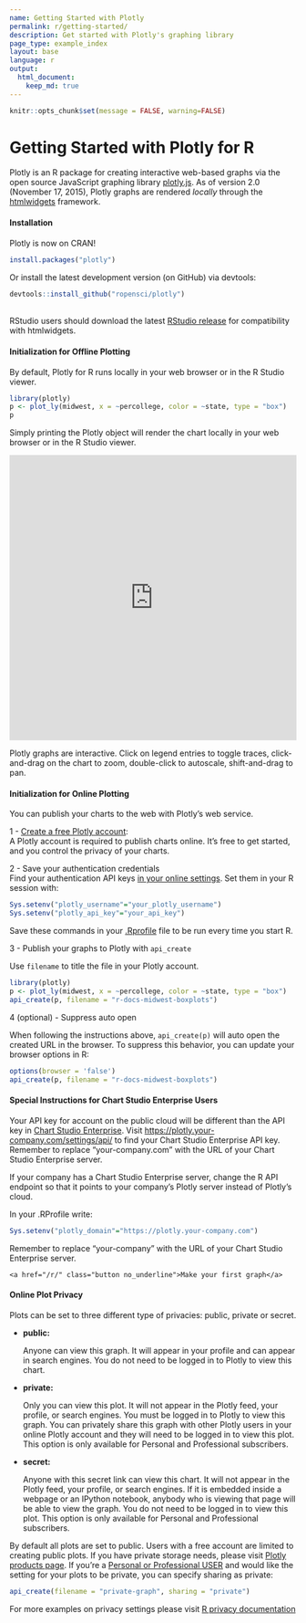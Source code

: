 ```yaml
---
name: Getting Started with Plotly
permalink: r/getting-started/
description: Get started with Plotly's graphing library
page_type: example_index
layout: base
language: r
output:
  html_document:
    keep_md: true
---
```


```r
knitr::opts_chunk$set(message = FALSE, warning=FALSE)
```

# Getting Started with Plotly for R

Plotly is an R package for creating interactive web-based graphs via the open source JavaScript graphing library [plotly.js](http://plot.ly/javascript).
As of version 2.0 (November 17, 2015), Plotly graphs are rendered *locally* through the [htmlwidgets](http://www.htmlwidgets.org/) framework.


#### Installation

Plotly is now on CRAN!

```r
install.packages("plotly")
```

Or install the latest development version (on GitHub) via devtools:

```r
devtools::install_github("ropensci/plotly")
```

<br>
RStudio users should download the latest [RStudio release](https://www.rstudio.com/products/rstudio/download/) for compatibility with htmlwidgets.

#### Initialization for Offline Plotting

By default, Plotly for R runs locally in your web browser or in the R Studio viewer.

```r
library(plotly)
p <- plot_ly(midwest, x = ~percollege, color = ~state, type = "box")
p
```

Simply printing the Plotly object will render the chart locally in your web browser or in the R Studio viewer.

<iframe style="border: none; width: 100%; height: 500px;" src="https://plot.ly/~chriddyp/1799.embed"></iframe>

Plotly graphs are interactive. Click on legend entries to toggle traces, click-and-drag on the chart to zoom, double-click to autoscale, shift-and-drag to pan.

#### Initialization for Online Plotting

You can publish your charts to the web with Plotly's web service.

1 - [Create a free Plotly account](https://plot.ly/api_signup):<br>
A Plotly account is required to publish charts online. It's free to get started, and you control the privacy of your charts.

2 - Save your authentication credentials<br>
Find your authentication API keys [in your online settings](https://plot.ly/settings/api). Set them in your R session with:

```r
Sys.setenv("plotly_username"="your_plotly_username")
Sys.setenv("plotly_api_key"="your_api_key")
```

Save these commands in your [.Rprofile](http://www.statmethods.net/interface/customizing.html) file to be run every time you start R.

3 - Publish your graphs to Plotly with `api_create`

Use `filename` to title the file in your Plotly account.

```r
library(plotly)
p <- plot_ly(midwest, x = ~percollege, color = ~state, type = "box")
api_create(p, filename = "r-docs-midwest-boxplots")
```

4 (optional) - Suppress auto open

When following the instructions above, `api_create(p)` will auto open the created URL in the browser. To suppress this behavior, you can update your browser options in R:

```r
options(browser = 'false')
api_create(p, filename = "r-docs-midwest-boxplots")
```

#### Special Instructions for Chart Studio Enterprise Users

Your API key for account on the public cloud will be different than the API key in [Chart Studio Enterprise](https://plot.ly/product/enterprise/). Visit <https://plotly.your-company.com/settings/api/> to find your Chart Studio Enterprise API key. Remember to replace "your-company.com" with the URL of your Chart Studio Enterprise server.

If your company has a Chart Studio Enterprise server, change the R API endpoint so that it points to your company's Plotly server instead of Plotly's cloud.

In your .RProfile write:

```r
Sys.setenv("plotly_domain"="https://plotly.your-company.com")
```

Remember to replace "your-company" with the URL of your Chart Studio Enterprise server.

<div class="row centered btnrow">
    <a href="/r/" class="button no_underline">Make your first graph</a>
</div>

#### Online Plot Privacy

Plots can be set to three different type of privacies: public, private or secret.

* **public:**

     Anyone can view this graph. It will appear in your profile
     and can appear in search engines. You do not need to be
     logged in to Plotly to view this chart.

* **private:**

     Only you can view this plot. It will not appear in the
     Plotly feed, your profile, or search engines. You must be
     logged in to Plotly to view this graph. You can privately
     share this graph with other Plotly users in your online
     Plotly account and they will need to be logged in to
     view this plot. This option is only available for Personal
     and Professional subscribers.

* **secret:**

     Anyone with this secret link can view this chart. It will
     not appear in the Plotly feed, your profile, or search
     engines. If it is embedded inside a webpage or an IPython
     notebook, anybody who is viewing that page will be able to
     view the graph. You do not need to be logged in to view
     this plot. This option is only available for Personal
     and Professional subscribers.

By default all plots are set to public. Users with a free account are limited to creating public plots. If you have private storage needs, please visit [Plotly products page](https://plot.ly/products). If you're a [Personal or Professional USER](https://plot.ly/settings/subscription/?modal=true&utm_source=api-docs&utm_medium=support-oss) and would like the setting for your plots to be private, you can specify sharing as private:

```r
api_create(filename = "private-graph", sharing = "private")
```
For more examples on privacy settings please visit [R privacy documentation](https://plot.ly/r/privacy/)
